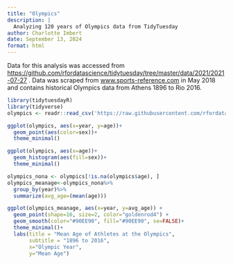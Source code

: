 ```yaml
---
title: "Olympics"
description: |
  Analyzing 120 years of Olympics data from TidyTuesday
author: Charlotte Imbert
date: September 13, 2024
format: html
---
```


Data for this analysis was accessed from <https://github.com/rfordatascience/tidytuesday/tree/master/data/2021/2021-07-27> . Data was scraped from [www.sports-reference.com](http://www.sports-reference.com/) in May 2018 and contains historical Olympics data from Athens 1896 to Rio 2016.

```r
library(tidytuesdayR)
library(tidyverse)
olympics <- readr::read_csv('https://raw.githubusercontent.com/rfordatascience/tidytuesday/master/data/2021/2021-07-27/olympics.csv')
```

```r
ggplot(olympics, aes(x=year, y=age))+
  geom_point(aes(color=sex))+
  theme_minimal()
```

```r
ggplot(olympics, aes(x=age))+
  geom_histogram(aes(fill=sex))+
  theme_minimal()
```

```r
olympics_nona <- olympics[!is.na(olympics$age), ]
olympics_meanage<-olympics_nona%>%
  group_by(year)%>%
  summarize(avg_age=(mean(age)))
```

```r
ggplot(olympics_meanage, aes(x=year, y=avg_age)) +
  geom_point(shape=16, size=2, color="goldenrod4") +
  geom_smooth(color="#90EE90", fill="#90EE90", se=FALSE)+
  theme_minimal()+
  labs(title = "Mean Age of Athletes at the Olympics",
       subtitle = "1896 to 2016",
       x="Olympic Year",
       y="Mean Age")
```
